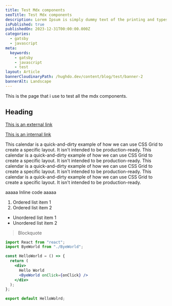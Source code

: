 ```yaml
---
title: Test Mdx components
seoTitle: Test Mdx components
description: Lorem Ipsum is simply dummy text of the printing and typesetting industry. Lorem Ipsum has been the industry's standard dummy text ever since the 1500s, when an unknown printer took a galley of type and scrambled it to make a type specimen book.
isPublished: true
publishedOn: 2023-12-31T00:00:00.000Z
categories:
  - gatsby
  - javascript
meta:
  keywords:
    - gatsby
    - javascript
    - test
layout: Article
bannerCloudinaryPath: /hughdo.dev/content/blog/test/banner-2
bannerAlt: Landscape
---
```


This is the page that i use to test all the mdx components.

## Heading

[This is an external link](https://hughdo.dev)

[This is an internal link](/)

<Callout variant="danger" label="Before you start">
  This calendar is a quick-and-dirty example of how we can use CSS Grid to
  create a specific layout. It isn't intended to be production-ready.
</Callout>

<Callout variant="info" label="Before you start">
  This calendar is a quick-and-dirty example of how we can use CSS Grid to
  create a specific layout. It isn't intended to be production-ready.
</Callout>

<Callout variant="danger">
  This calendar is a quick-and-dirty example of how we can use CSS Grid to
  create a specific layout. It isn't intended to be production-ready.
</Callout>

<Callout variant="info">
  This calendar is a quick-and-dirty example of how we can use CSS Grid to
  create a specific layout. It isn't intended to be production-ready.
</Callout>

aaaaa <InlineCode>Inline code</InlineCode> aaaaa

1. Ordered list item 1
2. Ordered list item 2

- Unordered list item 1
- Unordered list item 2

> Blockquote

```jsx
import React from "react";
import ByeWorld from "./ByeWorld";

const HelloWorld = () => {
  return (
    <div>
      Hello World
      <ByeWorld onClick={onClick} />
    </div>
  );
};

export default HelloWolrd;
```
